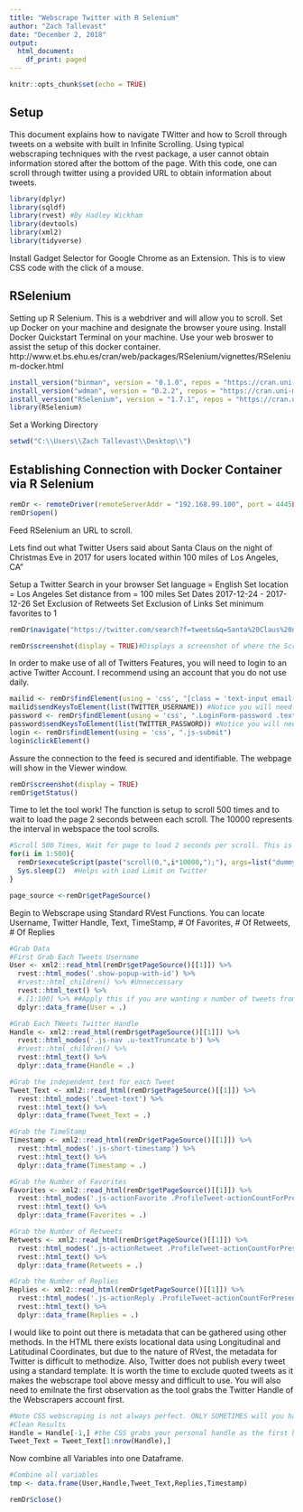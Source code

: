 ---
title: "Webscrape Twitter with R Selenium"
author: "Zach Tallevast"
date: "December 2, 2018"
output:
  html_document:
    df_print: paged
---

```{r setup, include=FALSE}
knitr::opts_chunk$set(echo = TRUE)
```

## Setup

This document explains how to navigate TWitter and how to Scroll through tweets on a website with built in Infinite Scrolling. Using typical webscraping techniques with the rvest package, a user cannot obtain information stored after the bottom of the page. With this code, one can scroll through twitter using a provided URL to obtain information about tweets. 

```{r cars}
library(dplyr)
library(sqldf)
library(rvest) #By Hadley Wickham
library(devtools)
library(xml2)
library(tidyverse)
```
Install Gadget Selector for Google Chrome as an Extension. This is to view CSS code with the click of a mouse. 

## RSelenium

Setting up R Selenium. This is a webdriver and will allow you to scroll. Set up Docker on your machine and designate the browser youre using.
Install Docker Quickstart Terminal on your machine. Use your web broswer to assist the setup of this docker container. 
http://www.et.bs.ehu.es/cran/web/packages/RSelenium/vignettes/RSelenium-docker.html

```{r Selenium, echo=FALSE}
install_version("binman", version = "0.1.0", repos = "https://cran.uni-muenster.de/")
install_version("wdman", version = "0.2.2", repos = "https://cran.uni-muenster.de/")
install_version("RSelenium", version = "1.7.1", repos = "https://cran.uni-muenster.de/")
library(RSelenium)
```

Set a Working Directory 

```{r wd}
setwd("C:\\Users\\Zach Tallevast\\Desktop\\")
```

## Establishing Connection with Docker Container via R Selenium 

```{r connect}

remDr <- remoteDriver(remoteServerAddr = "192.168.99.100", port = 4445L, browser = "chrome")
remDr$open()
```

Feed RSelenium an URL to scroll. 

Lets find out what Twitter Users said about Santa Claus on the night of Christmas Eve in 2017 for users located within 100 miles of Los Angeles, CA"

Setup a Twitter Search in your browser
Set language = English 
Set location = Los Angeles
Set distance from = 100 miles
Set Dates 2017-12-24 - 2017-12-26
Set Exclusion of Retweets 
Set Exclusion of Links
Set minimum favorites to 1


```{r url}
remDr$navigate("https://twitter.com/search?f=tweets&q=Santa%20Claus%20near%3A%22Los%20Angeles%22%20lang%3Aen%20within%3A100mi%20since%3A2017-12-24%20until%3A2017-12-26%20exclude%3Aretweets&src=typd") #Search for Santa Claus

remDr$screenshot(display = TRUE)#Displays a screenshot of where the Scrolling is located in the URL

```


In order to make use of all of Twitters Features, you will need to login to an active Twitter Account. I recommend using an account that you do not use daily. 

```{r login}
mailid <- remDr$findElement(using = 'css', "[class = 'text-input email-input js-signin-email']")
mailid$sendKeysToElement(list(TWITTER_USERNAME)) #Notice you will need to enter your TWITTER USERNAME HERE
password <- remDr$findElement(using = 'css', ".LoginForm-password .text-input")
password$sendKeysToElement(list(TWITTER_PASSWORD)) #Notice you will need to enter your TWITTER PASSWORD HERE
login <- remDr$findElement(using = 'css', ".js-submit")
login$clickElement()

```

Assure the connection to the feed is secured and identifiable. The webpage will show in the Viewer window. 

```{r secure_connection}
remDr$screenshot(display = TRUE)
remDr$getStatus() 
```

Time to let the tool work! The function is setup to scroll 500 times and to wait to load the page 2 seconds between each scroll. The 10000 represents the interval in webspace the tool scrolls. 

```{r activate_scroll}
#Scroll 500 Times, Wait for page to load 2 seconds per scroll. This is to suspend execution for 2 seconds while scrolling. 
for(i in 1:500){      
  remDr$executeScript(paste("scroll(0,",i*10000,");"), args=list("dummy"))
  Sys.sleep(2)  #Helps with Load Limit on Twitter  
}

page_source <-remDr$getPageSource()
```

Begin to Webscrape using Standard RVest Functions. You can locate Username, Twitter Handle, Text, TimeStamp, # Of Favorites, # Of Retweets, # Of Replies


```{r Begin_Scrape}
#Grab Data
#First Grab Each Tweets Username
User <- xml2::read_html(remDr$getPageSource()[[1]]) %>% 
  rvest::html_nodes('.show-popup-with-id') %>% 
  #rvest::html_children() %>% #Unneccessary
  rvest::html_text() %>% 
  #.[1:100] %>% ##Apply this if you are wanting x number of tweets from the scroll. Say the first 100
  dplyr::data_frame(User = .)

#Grab Each TWeets Twitter Handle
Handle <- xml2::read_html(remDr$getPageSource()[[1]]) %>% 
  rvest::html_nodes('.js-nav .u-textTruncate b') %>% 
  #rvest::html_children() %>% 
  rvest::html_text() %>% 
  dplyr::data_frame(Handle = .)

#Grab the independent text for each Tweet
Tweet_Text <- xml2::read_html(remDr$getPageSource()[[1]]) %>% 
  rvest::html_nodes('.tweet-text') %>% 
  rvest::html_text() %>% 
  dplyr::data_frame(Tweet_Text = .)

#Grab the TimeStamp
Timestamp <- xml2::read_html(remDr$getPageSource()[[1]]) %>%
  rvest::html_nodes('.js-short-timestamp') %>% 
  rvest::html_text() %>% 
  dplyr::data_frame(Timestamp = .) 

#Grab the Number of Favorites 
Favorites <- xml2::read_html(remDr$getPageSource()[[1]]) %>%
  rvest::html_nodes('.js-actionFavorite .ProfileTweet-actionCountForPresentation') %>% 
  rvest::html_text() %>%
  dplyr::data_frame(Favorites = .) 

#Grab the Number of Retweets 
Retweets <- xml2::read_html(remDr$getPageSource()[[1]]) %>% 
  rvest::html_nodes('.js-actionRetweet .ProfileTweet-actionCountForPresentation') %>% 
  rvest::html_text() %>% 
  dplyr::data_frame(Retweets = .) 

#Grab the Number of Replies
Replies <- xml2::read_html(remDr$getPageSource()[[1]]) %>%
  rvest::html_nodes('.js-actionReply .ProfileTweet-actionCountForPresentation') %>% 
  rvest::html_text() %>% 
  dplyr::data_frame(Replies = .) 

```

I would like to point out there is metadata that can be gathered using other methods. In the HTML there exists locational data using Longitudinal and Latitudinal Coordinates, but due to the nature of RVest, the metadata for Twitter is difficult to methodize. Also, Twitter does not publish every tweet using a standard template. It is worth the time to exclude quoted tweets as it makes the webscrape tool above messy and difficult to use. You will also need to emilnate the first observation as the tool grabs the Twitter Handle of the Webscrapers account first. 

```{r adjust}
#Note CSS webscraping is not always perfect. ONLY SOMETIMES will you have to make adjustments to your feed. 
#Clean Results 
Handle = Handle[-1,] #the CSS grabs your personal handle as the first handle observation. 
Tweet_Text = Tweet_Text[1:nrow(Handle),]
```

Now combine all Variables into one Dataframe. 

```{r dataframe}
#Combine all variables
tmp <- data.frame(User,Handle,Tweet_Text,Replies,Timestamp)
```
```{r close_feed}
remDr$close()
```




